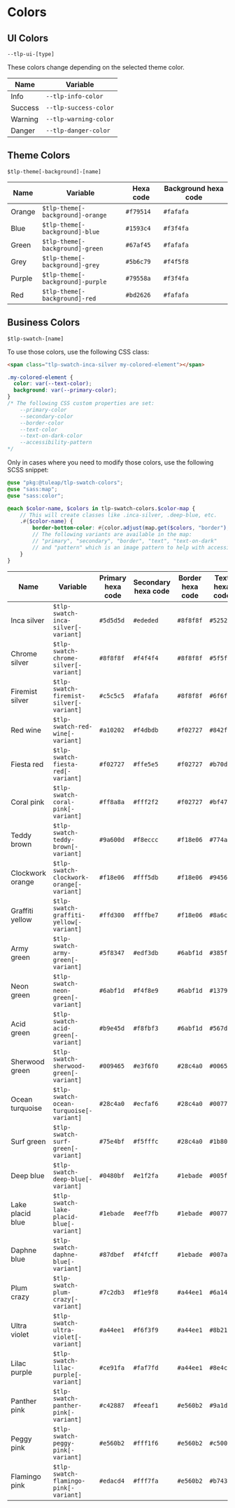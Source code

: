
<Meta of={ColorsStories}/>
<Story of={ColorsStories.EmptyStory}></Story>

# Colors

## UI Colors

<code>--tlp-ui-[type]</code>

These colors change depending on the selected theme color.

<table className="tlp-table">
    <thead>
    <tr>
        <th>Name</th>
        <th>Variable</th>
    </tr>
    </thead>
    <tbody>
    <tr>
        <td>
            <span className="doc-color doc-color-info"></span>Info
        </td>
        <td><code className="code-inline">--tlp-info-color</code></td>
    </tr>
    <tr>
        <td>
            <span className="doc-color doc-color-success"></span>Success
        </td>
        <td><code className="code-inline">--tlp-success-color</code></td>
    </tr>
    <tr>
        <td>
            <span className="doc-color doc-color-warning"></span>Warning
        </td>
        <td><code className="code-inline">--tlp-warning-color</code></td>
    </tr>
    <tr>
        <td>
            <span className="doc-color doc-color-danger"></span>Danger
        </td>
        <td><code className="code-inline">--tlp-danger-color</code></td>
    </tr>
    </tbody>
</table>

## Theme Colors

<code>$tlp-theme[-background]-[name]</code>

<table className="tlp-table">
    <thead>
    <tr>
        <th>Name</th>
        <th>Variable</th>
        <th>Hexa code</th>
        <th>Background hexa code</th>
    </tr>
    </thead>
    <tbody>
    <tr>
        <td>
            <span className="doc-color doc-color-orange"></span>Orange
        </td>
        <td><code className="code-inline">$tlp-theme[-background]-orange</code></td>
        <td><code className="code-inline">#f79514</code></td>
        <td><code className="code-inline">#fafafa</code></td>
    </tr>
    <tr>
        <td>
            <span className="doc-color doc-color-blue"></span>Blue
        </td>
        <td><code className="code-inline">$tlp-theme[-background]-blue</code></td>
        <td><code className="code-inline">#1593c4</code></td>
        <td><code className="code-inline">#f3f4fa</code></td>
    </tr>
    <tr>
        <td>
            <span className="doc-color doc-color-green"></span>Green
        </td>
        <td><code className="code-inline">$tlp-theme[-background]-green</code></td>
        <td><code className="code-inline">#67af45</code></td>
        <td><code className="code-inline">#fafafa</code></td>
    </tr>
    <tr>
        <td>
            <span className="doc-color doc-color-grey"></span>Grey
        </td>
        <td><code className="code-inline">$tlp-theme[-background]-grey</code></td>
        <td><code className="code-inline">#5b6c79</code></td>
        <td><code className="code-inline">#f4f5f8</code></td>
    </tr>
    <tr>
        <td>
            <span className="doc-color doc-color-purple"></span>Purple
        </td>
        <td><code className="code-inline">$tlp-theme[-background]-purple</code></td>
        <td><code className="code-inline">#79558a</code></td>
        <td><code className="code-inline">#f3f4fa</code></td>
    </tr>
    <tr>
        <td>
            <span className="doc-color doc-color-red"></span>Red
        </td>
        <td><code className="code-inline">$tlp-theme[-background]-red</code></td>
        <td><code className="code-inline">#bd2626</code></td>
        <td><code className="code-inline">#fafafa</code></td>
    </tr>
    </tbody>
</table>

## Business Colors

<code>$tlp-swatch-[name]</code>

To use those colors, use the following CSS class:

```HTML
<span class="tlp-swatch-inca-silver my-colored-element"></span>
```
```scss
.my-colored-element {
  color: var(--text-color);
  background: var(--primary-color);
}
/* The following CSS custom properties are set:
    --primary-color
    --secondary-color
    --border-color
    --text-color
    --text-on-dark-color
    --accessibility-pattern
*/
```
Only in cases where you need to modify those colors, use the following SCSS snippet:

```scss
@use "pkg:@tuleap/tlp-swatch-colors";
@use "sass:map";
@use "sass:color";

@each $color-name, $colors in tlp-swatch-colors.$color-map {
    // This will create classes like .inca-silver, .deep-blue, etc.
    .#{$color-name} {
        border-bottom-color: #{color.adjust(map.get($colors, "border"), $lightness: - 20%)}
        // The following variants are available in the map:
        // "primary", "secondary", "border", "text", "text-on-dark"
        // and "pattern" which is an image pattern to help with accessibility
    }
}
```

<table className="tlp-table">
    <thead>
    <tr>
        <th>Name</th>
        <th>Variable</th>
        <th>Primary hexa code</th>
        <th>Secondary hexa code</th>
        <th>Border hexa code</th>
        <th>Text hexa code</th>
        <th>Text on dark background</th>
        <th>Accessibility pattern image</th>
    </tr>
    </thead>
    <tbody>
    <tr className="tlp-swatch-inca-silver">
        <td>
            <span className="doc-color doc-color-swatch"></span>
            Inca silver
        </td>
        <td><code>$tlp-swatch-inca-silver[-variant]</code></td>
        <td><code className="doc-color-swatch-primary dark">#5d5d5d</code></td>
        <td><code className="doc-color-swatch-secondary">#ededed</code></td>
        <td><code className="doc-color-swatch-border">#8f8f8f</code></td>
        <td><code className="doc-color-swatch-text">#525252</code></td>
        <td><code className="doc-color-swatch-text-on-dark">text</code></td>
        <td>
            <div className="doc-color-swatch-pattern"></div>
        </td>
    </tr>
    <tr className="tlp-swatch-chrome-silver">
        <td>
            <span className="doc-color doc-color-swatch"></span>
            Chrome silver
        </td>
        <td><code className="code-inline">$tlp-swatch-chrome-silver[-variant]</code></td>
        <td><code className="doc-color-swatch-primary dark">#8f8f8f</code></td>
        <td><code className="doc-color-swatch-secondary">#f4f4f4</code></td>
        <td><code className="doc-color-swatch-border">#8f8f8f</code></td>
        <td><code className="doc-color-swatch-text">#5f5f5f</code></td>
        <td><code className="doc-color-swatch-text-on-dark">text</code></td>
        <td>
            <div className="doc-color-swatch-pattern"></div>
        </td>
    </tr>
    <tr className="tlp-swatch-firemist-silver">
        <td>
            <span className="doc-color doc-color-swatch"></span>
            Firemist silver
        </td>
        <td><code className="code-inline">$tlp-swatch-firemist-silver[-variant]</code></td>
        <td><code className="doc-color-swatch-primary">#c5c5c5</code></td>
        <td><code className="doc-color-swatch-secondary">#fafafa</code></td>
        <td><code className="doc-color-swatch-border">#8f8f8f</code></td>
        <td><code className="doc-color-swatch-text">#6f6f6f</code></td>
        <td><code className="doc-color-swatch-text-on-dark">text</code></td>
        <td>
            <div className="doc-color-swatch-pattern"></div>
        </td>
    </tr>
    <tr className="tlp-swatch-red-wine">
        <td>
            <span className="doc-color doc-color-swatch"></span>
            Red wine
        </td>
        <td><code className="code-inline">$tlp-swatch-red-wine[-variant]</code></td>
        <td><code className="doc-color-swatch-primary dark">#a10202</code></td>
        <td><code className="doc-color-swatch-secondary">#f4dbdb</code></td>
        <td><code className="doc-color-swatch-border">#f02727</code></td>
        <td><code className="doc-color-swatch-text">#842f2f</code></td>
        <td><code className="doc-color-swatch-text-on-dark">text</code></td>
        <td>
            <div className="doc-color-swatch-pattern"></div>
        </td>
    </tr>
    <tr className="tlp-swatch-fiesta-red">
        <td>
            <span className="doc-color doc-color-swatch"></span>
            Fiesta red
        </td>
        <td><code className="code-inline">$tlp-swatch-fiesta-red[-variant]</code></td>
        <td><code className="doc-color-swatch-primary">#f02727</code></td>
        <td><code className="doc-color-swatch-secondary">#ffe5e5</code></td>
        <td><code className="doc-color-swatch-border">#f02727</code></td>
        <td><code className="doc-color-swatch-text">#b70d0d</code></td>
        <td><code className="doc-color-swatch-text-on-dark">text</code></td>
        <td>
            <div className="doc-color-swatch-pattern"></div>
        </td>
    </tr>
    <tr className="tlp-swatch-coral-pink">
        <td>
            <span className="doc-color doc-color-swatch"></span>
            Coral pink
        </td>
        <td><code className="code-inline">$tlp-swatch-coral-pink[-variant]</code></td>
        <td><code className="doc-color-swatch-primary">#ff8a8a</code></td>
        <td><code className="doc-color-swatch-secondary">#fff2f2</code></td>
        <td><code className="doc-color-swatch-border">#f02727</code></td>
        <td><code className="doc-color-swatch-text">#bf4747</code></td>
        <td><code className="doc-color-swatch-text-on-dark">text</code></td>
        <td>
            <div className="doc-color-swatch-pattern"></div>
        </td>
    </tr>
    <tr className="tlp-swatch-teddy-brown">
        <td>
            <span className="doc-color doc-color-swatch"></span>
            Teddy brown
        </td>
        <td><code className="code-inline">$tlp-swatch-teddy-brown[-variant]</code></td>
        <td><code className="doc-color-swatch-primary dark">#9a600d</code></td>
        <td><code className="doc-color-swatch-secondary">#f8eccc</code></td>
        <td><code className="doc-color-swatch-border">#f18e06</code></td>
        <td><code className="doc-color-swatch-text">#774a0a</code></td>
        <td><code className="doc-color-swatch-text-on-dark">text</code></td>
        <td>
            <div className="doc-color-swatch-pattern"></div>
        </td>
    </tr>
    <tr className="tlp-swatch-clockwork-orange">
        <td>
            <span className="doc-color doc-color-swatch"></span>
            Clockwork orange
        </td>
        <td><code className="code-inline">$tlp-swatch-clockwork-orange[-variant]</code></td>
        <td><code className="doc-color-swatch-primary">#f18e06</code></td>
        <td><code className="doc-color-swatch-secondary">#fff5db</code></td>
        <td><code className="doc-color-swatch-border">#f18e06</code></td>
        <td><code className="doc-color-swatch-text">#945600</code></td>
        <td><code className="doc-color-swatch-text-on-dark">text</code></td>
        <td>
            <div className="doc-color-swatch-pattern"></div>
        </td>
    </tr>
    <tr className="tlp-swatch-graffiti-yellow">
        <td>
            <span className="doc-color doc-color-swatch"></span>
            Graffiti yellow
        </td>
        <td><code className="code-inline">$tlp-swatch-graffiti-yellow[-variant]</code></td>
        <td><code className="doc-color-swatch-primary">#ffd300</code></td>
        <td><code className="doc-color-swatch-secondary">#fffbe7</code></td>
        <td><code className="doc-color-swatch-border">#f18e06</code></td>
        <td><code className="doc-color-swatch-text">#8a6c00</code></td>
        <td><code className="doc-color-swatch-text-on-dark">text</code></td>
        <td>
            <div className="doc-color-swatch-pattern"></div>
        </td>
    </tr>
    <tr className="tlp-swatch-army-green">
        <td>
            <span className="doc-color doc-color-swatch"></span>
            Army green
        </td>
        <td><code className="code-inline">$tlp-swatch-army-green[-variant]</code></td>
        <td><code className="doc-color-swatch-primary dark">#5f8347</code></td>
        <td><code className="doc-color-swatch-secondary">#edf3db</code></td>
        <td><code className="doc-color-swatch-border">#6abf1d</code></td>
        <td><code className="doc-color-swatch-text">#385f1e</code></td>
        <td><code className="doc-color-swatch-text-on-dark">text</code></td>
        <td>
            <div className="doc-color-swatch-pattern"></div>
        </td>
    </tr>
    <tr className="tlp-swatch-neon-green">
        <td>
            <span className="doc-color doc-color-swatch"></span>
            Neon green
        </td>
        <td><code className="code-inline">$tlp-swatch-neon-green[-variant]</code></td>
        <td><code className="doc-color-swatch-primary">#6abf1d</code></td>
        <td><code className="doc-color-swatch-secondary">#f4f8e9</code></td>
        <td><code className="doc-color-swatch-border">#6abf1d</code></td>
        <td><code className="doc-color-swatch-text">#137900</code></td>
        <td><code className="doc-color-swatch-text-on-dark">text</code></td>
        <td>
            <div className="doc-color-swatch-pattern"></div>
        </td>
    </tr>
    <tr className="tlp-swatch-acid-green">
        <td>
            <span className="doc-color doc-color-swatch"></span>
            Acid green
        </td>
        <td><code className="code-inline">$tlp-swatch-acid-green[-variant]</code></td>
        <td><code className="doc-color-swatch-primary">#b9e45d</code></td>
        <td><code className="doc-color-swatch-secondary">#f8fbf3</code></td>
        <td><code className="doc-color-swatch-border">#6abf1d</code></td>
        <td><code className="doc-color-swatch-text">#567d00</code></td>
        <td><code className="doc-color-swatch-text-on-dark">text</code></td>
        <td>
            <div className="doc-color-swatch-pattern"></div>
        </td>
    </tr>
    <tr className="tlp-swatch-sherwood-green">
        <td>
            <span className="doc-color doc-color-swatch"></span>
            Sherwood green
        </td>
        <td><code className="code-inline">$tlp-swatch-sherwood-green[-variant]</code></td>
        <td><code className="doc-color-swatch-primary dark">#009465</code></td>
        <td><code className="doc-color-swatch-secondary">#e3f6f0</code></td>
        <td><code className="doc-color-swatch-border">#28c4a0</code></td>
        <td><code className="doc-color-swatch-text">#006545</code></td>
        <td><code className="doc-color-swatch-text-on-dark">text</code></td>
        <td>
            <div className="doc-color-swatch-pattern"></div>
        </td>
    </tr>
    <tr className="tlp-swatch-ocean-turquoise">
        <td>
            <span className="doc-color doc-color-swatch"></span>
            Ocean turquoise
        </td>
        <td><code className="code-inline">$tlp-swatch-ocean-turquoise[-variant]</code></td>
        <td><code className="doc-color-swatch-primary">#28c4a0</code></td>
        <td><code className="doc-color-swatch-secondary">#ecfaf6</code></td>
        <td><code className="doc-color-swatch-border">#28c4a0</code></td>
        <td><code className="doc-color-swatch-text">#00775c</code></td>
        <td><code className="doc-color-swatch-text-on-dark">text</code></td>
        <td>
            <div className="doc-color-swatch-pattern"></div>
        </td>
    </tr>
    <tr className="tlp-swatch-surf-green">
        <td>
            <span className="doc-color doc-color-swatch"></span>
            Surf green
        </td>
        <td><code className="code-inline">$tlp-swatch-surf-green[-variant]</code></td>
        <td><code className="doc-color-swatch-primary">#75e4bf</code></td>
        <td><code className="doc-color-swatch-secondary">#f5fffc</code></td>
        <td><code className="doc-color-swatch-border">#28c4a0</code></td>
        <td><code className="doc-color-swatch-text">#1b805e</code></td>
        <td><code className="doc-color-swatch-text-on-dark">text</code></td>
        <td>
            <div className="doc-color-swatch-pattern"></div>
        </td>
    </tr>
    <tr className="tlp-swatch-deep-blue">
        <td>
            <span className="doc-color doc-color-swatch"></span>
            Deep blue
        </td>
        <td><code className="code-inline">$tlp-swatch-deep-blue[-variant]</code></td>
        <td><code className="doc-color-swatch-primary dark">#0480bf</code></td>
        <td><code className="doc-color-swatch-secondary">#e1f2fa</code></td>
        <td><code className="doc-color-swatch-border">#1ebade</code></td>
        <td><code className="doc-color-swatch-text">#005f90</code></td>
        <td><code className="doc-color-swatch-text-on-dark">text</code></td>
        <td>
            <div className="doc-color-swatch-pattern"></div>
        </td>
    </tr>
    <tr className="tlp-swatch-lake-placid-blue">
        <td>
            <span className="doc-color doc-color-swatch"></span>
            Lake placid blue
        </td>
        <td><code className="code-inline">$tlp-swatch-lake-placid-blue[-variant]</code></td>
        <td><code className="doc-color-swatch-primary">#1ebade</code></td>
        <td><code className="doc-color-swatch-secondary">#eef7fb</code></td>
        <td><code className="doc-color-swatch-border">#1ebade</code></td>
        <td><code className="doc-color-swatch-text">#007792</code></td>
        <td><code className="doc-color-swatch-text-on-dark">text</code></td>
        <td>
            <div className="doc-color-swatch-pattern"></div>
        </td>
    </tr>
    <tr className="tlp-swatch-daphne-blue">
        <td>
            <span className="doc-color doc-color-swatch"></span>
            Daphne blue
        </td>
        <td><code className="code-inline">$tlp-swatch-daphne-blue[-variant]</code></td>
        <td><code className="doc-color-swatch-primary">#87dbef</code></td>
        <td><code className="doc-color-swatch-secondary">#f4fcff</code></td>
        <td><code className="doc-color-swatch-border">#1ebade</code></td>
        <td><code className="doc-color-swatch-text">#007a96</code></td>
        <td><code className="doc-color-swatch-text-on-dark">text</code></td>
        <td>
            <div className="doc-color-swatch-pattern"></div>
        </td>
    </tr>
    <tr className="tlp-swatch-plum-crazy">
        <td>
            <span className="doc-color doc-color-swatch"></span>
            Plum crazy
        </td>
        <td><code className="code-inline">$tlp-swatch-plum-crazy[-variant]</code></td>
        <td><code className="doc-color-swatch-primary dark">#7c2db3</code></td>
        <td><code className="doc-color-swatch-secondary">#f1e9f8</code></td>
        <td><code className="doc-color-swatch-border">#a44ee1</code></td>
        <td><code className="doc-color-swatch-text">#6a14a7</code></td>
        <td><code className="doc-color-swatch-text-on-dark">text</code></td>
        <td>
            <div className="doc-color-swatch-pattern"></div>
        </td>
    </tr>
    <tr className="tlp-swatch-ultra-violet">
        <td>
            <span className="doc-color doc-color-swatch"></span>
            Ultra violet
        </td>
        <td><code className="code-inline">$tlp-swatch-ultra-violet[-variant]</code></td>
        <td><code className="doc-color-swatch-primary">#a44ee1</code></td>
        <td><code className="doc-color-swatch-secondary">#f6f3f9</code></td>
        <td><code className="doc-color-swatch-border">#a44ee1</code></td>
        <td><code className="doc-color-swatch-text">#8b21d6</code></td>
        <td><code className="doc-color-swatch-text-on-dark">text</code></td>
        <td>
            <div className="doc-color-swatch-pattern"></div>
        </td>
    </tr>
    <tr className="tlp-swatch-lilac-purple">
        <td>
            <span className="doc-color doc-color-swatch"></span>
            Lilac purple
        </td>
        <td><code className="code-inline">$tlp-swatch-lilac-purple[-variant]</code></td>
        <td><code className="doc-color-swatch-primary">#ce91fa</code></td>
        <td><code className="doc-color-swatch-secondary">#faf7fd</code></td>
        <td><code className="doc-color-swatch-border">#a44ee1</code></td>
        <td><code className="doc-color-swatch-text">#8e4cbd</code></td>
        <td><code className="doc-color-swatch-text-on-dark">text</code></td>
        <td>
            <div className="doc-color-swatch-pattern"></div>
        </td>
    </tr>
    <tr className="tlp-swatch-panther-pink">
        <td>
            <span className="doc-color doc-color-swatch"></span>
            Panther pink
        </td>
        <td><code className="code-inline">$tlp-swatch-panther-pink[-variant]</code></td>
        <td><code className="doc-color-swatch-primary dark">#c42887</code></td>
        <td><code className="doc-color-swatch-secondary">#feeaf1</code></td>
        <td><code className="doc-color-swatch-border">#e560b2</code></td>
        <td><code className="doc-color-swatch-text">#9a1d69</code></td>
        <td><code className="doc-color-swatch-text-on-dark">text</code></td>
        <td>
            <div className="doc-color-swatch-pattern"></div>
        </td>
    </tr>
    <tr className="tlp-swatch-peggy-pink">
        <td>
            <span className="doc-color doc-color-swatch"></span>
            Peggy pink
        </td>
        <td><code className="code-inline">$tlp-swatch-peggy-pink[-variant]</code></td>
        <td><code className="doc-color-swatch-primary">#e560b2</code></td>
        <td><code className="doc-color-swatch-secondary">#fff1f6</code></td>
        <td><code className="doc-color-swatch-border">#e560b2</code></td>
        <td><code className="doc-color-swatch-text">#c5007a</code></td>
        <td><code className="doc-color-swatch-text-on-dark">text</code></td>
        <td>
            <div className="doc-color-swatch-pattern"></div>
        </td>
    </tr>
    <tr className="tlp-swatch-flamingo-pink">
        <td>
            <span className="doc-color doc-color-swatch"></span>
            Flamingo pink
        </td>
        <td><code className="code-inline">$tlp-swatch-flamingo-pink[-variant]</code></td>
        <td><code className="doc-color-swatch-primary">#edacd4</code></td>
        <td><code className="doc-color-swatch-secondary">#fff7fa</code></td>
        <td><code className="doc-color-swatch-border">#e560b2</code></td>
        <td><code className="doc-color-swatch-text">#b7438a</code></td>
        <td><code className="doc-color-swatch-text-on-dark">text</code></td>
        <td>
            <div className="doc-color-swatch-pattern"></div>
        </td>
    </tr>
    </tbody>
</table>
